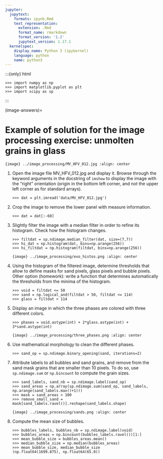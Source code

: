 ```yaml
---
jupyter:
  jupytext:
    formats: ipynb,Rmd
    text_representation:
      extension: .Rmd
      format_name: rmarkdown
      format_version: '1.2'
      jupytext_version: 1.17.1
  kernelspec:
    display_name: Python 3 (ipykernel)
    language: python
    name: python3
---
```


:::{only} html
```pycon
>>> import numpy as np
>>> import matplotlib.pyplot as plt
>>> import scipy as sp
```
:::

(image-answers)=

# Example of solution for the image processing exercise: unmolten grains in glass

```{image} ../image_processing/MV_HFV_012.jpg
:align: center
```

1. Open the image file MV_HFV_012.jpg and display it. Browse through the
   keyword arguments in the docstring of `imshow` to display the image
   with the "right" orientation (origin in the bottom left corner, and not
   the upper left corner as for standard arrays).

   ```
   >>> dat = plt.imread('data/MV_HFV_012.jpg')
   ```

2. Crop the image to remove the lower panel with measure information.

   ```
   >>> dat = dat[:-60]
   ```

3. Slightly filter the image with a median filter in order to refine its
   histogram. Check how the histogram changes.

   ```
   >>> filtdat = sp.ndimage.median_filter(dat, size=(7,7))
   >>> hi_dat = np.histogram(dat, bins=np.arange(256))
   >>> hi_filtdat = np.histogram(filtdat, bins=np.arange(256))
   ```

   ```{image} ../image_processing/exo_histos.png
   :align: center
   ```

4. Using the histogram of the filtered image, determine thresholds that
   allow to define masks for sand pixels, glass pixels and bubble pixels.
   Other option (homework): write a function that determines automatically
   the thresholds from the minima of the histogram.

   ```
   >>> void = filtdat <= 50
   >>> sand = np.logical_and(filtdat > 50, filtdat <= 114)
   >>> glass = filtdat > 114
   ```

5. Display an image in which the three phases are colored with three
   different colors.

   ```
   >>> phases = void.astype(int) + 2*glass.astype(int) + 3*sand.astype(int)
   ```

   ```{image} ../image_processing/three_phases.png
   :align: center
   ```

6. Use mathematical morphology to clean the different phases.

   ```
   >>> sand_op = sp.ndimage.binary_opening(sand, iterations=2)
   ```

7. Attribute labels to all bubbles and sand grains, and remove from the
   sand mask grains that are smaller than 10 pixels. To do so, use
   `sp.ndimage.sum` or `np.bincount` to compute the grain sizes.

   ```
   >>> sand_labels, sand_nb = sp.ndimage.label(sand_op)
   >>> sand_areas = np.array(sp.ndimage.sum(sand_op, sand_labels, np.arange(sand_labels.max()+1)))
   >>> mask = sand_areas > 100
   >>> remove_small_sand = mask[sand_labels.ravel()].reshape(sand_labels.shape)
   ```

   ```{image} ../image_processing/sands.png
   :align: center
   ```

8. Compute the mean size of bubbles.

   ```
   >>> bubbles_labels, bubbles_nb = sp.ndimage.label(void)
   >>> bubbles_areas = np.bincount(bubbles_labels.ravel())[1:]
   >>> mean_bubble_size = bubbles_areas.mean()
   >>> median_bubble_size = np.median(bubbles_areas)
   >>> mean_bubble_size, median_bubble_size
   (np.float64(1699.875), np.float64(65.0))
   ```
